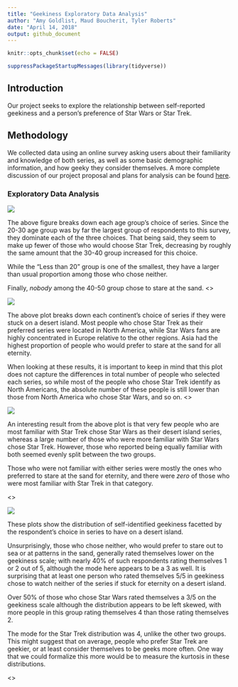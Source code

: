 ```yaml
---
title: "Geekiness Exploratory Data Analysis"
author: "Amy Goldlist, Maud Boucherit, Tyler Roberts"
date: "April 14, 2018"
output: github_document
---
```


```r
knitr::opts_chunk$set(echo = FALSE)
```

```r
suppressPackageStartupMessages(library(tidyverse))
```

## Introduction

Our project seeks to explore the relationship between self-reported geekiness and a person's preference of Star Wars or Star Trek. 

## Methodology

We collected data using an online survey asking users about their familiarity and knowledge of both series, as well as some basic demographic information, and how geeky they consider themselves. A more complete discussion of our project proposal and plans for analysis can be found [here](../proposal.md).

### Exploratory Data Analysis

![](../results/figures/desert_island-age.png)
<p>
The above figure breaks down each age group's choice of series. Since the 20-30 age group was by far the largest group of respondents to this survey, they dominate each of the three choices. That being said, they seem to make up fewer of those who would choose Star Trek, decreasing by roughly the same amount that the 30-40 group increased for this choice.

While the "Less than 20" group is one of the smallest, they have a larger than usual proportion among those who chose neither.

Finally, *nobody* among the 40-50 group chose to stare at the sand.
<\p>

![](../results/figures/desert_island-continent.png)
<p>
The above plot breaks down each continent's choice of series if they were stuck on a desert island.  Most people who chose Star Trek as their preferred series were located in North America, while Star Wars fans are highly concentrated in Europe relative to the other regions. Asia had the highest proportion of people who would prefer to stare at the sand for all eternity. 

When looking at these results, it is important to keep in mind that this plot does not capture the differences in total number of people who selected each series, so while most of the people who chose Star Trek identify as North Americans, the absolute number of these people is still lower than those from North America who chose Star Wars, and so on.
<\p>

![](../results/figures/desert_island-familiarity.png)

<p>
An interesting result from the above plot is that very few people who are most familiar with Star Trek chose Star Wars as their desert island series, whereas a large number of those who were more familiar with Star Wars chose Star Trek. However, those who reported being equally familiar with both seemed evenly split between the two groups. 

Those who were not familiar with either series were mostly the ones who preferred to stare at the sand for eternity, and there were *zero* of those who were most familiar with Star Trek in that category.

<\p>

![](../results/figures/desert_island-geekiness.png)

<p>
These plots show the distribution of self-identified geekiness facetted by the respondent's choice in series to have on a desert island.

Unsurprisingly, those who chose neither, who would prefer to stare out to sea or at patterns in the sand, generally rated themselves lower on the geekiness scale; with nearly 40% of such respondents rating themselves 1 or 2 out of 5, although the mode here appears to be a 3 as well. It is surprising that at least one person who rated themselves  5/5 in geekiness chose to watch neither of the series if stuck for eternity on a desert island.

Over 50% of those who chose Star Wars rated themselves a 3/5 on the geekiness scale although the distribution appears to be left skewed, with more people in this group rating themselves 4 than those rating themselves 2.

The mode for the Star Trek distribution was 4, unlike the other two groups. This might suggest that on average, people who prefer Star Trek are geekier, or at least consider themselves to be geeks more often. One way that we could formalize this more would be to measure the kurtosis in these distributions.

<\p>
